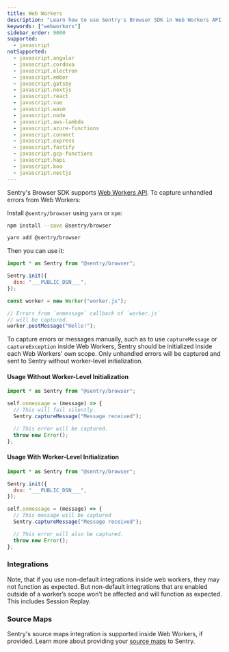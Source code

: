 ```yaml
---
title: Web Workers
description: "Learn how to use Sentry's Browser SDK in Web Workers API."
keywords: ["webworkers"]
sidebar_order: 9000
supported:
  - javascript
notSupported:
  - javascript.angular
  - javascript.cordova
  - javascript.electron
  - javascript.ember
  - javascript.gatsby
  - javascript.nextjs
  - javascript.react
  - javascript.vue
  - javascript.wasm
  - javascript.node
  - javascript.aws-lambda
  - javascript.azure-functions
  - javascript.connect
  - javascript.express
  - javascript.fastify
  - javascript.gcp-functions
  - javascript.hapi
  - javascript.koa
  - javascript.nestjs
---
```


Sentry's Browser SDK supports [Web Workers API](https://developer.mozilla.org/en-US/docs/Web/API/Web_Workers_API). To capture unhandled errors from Web Workers:

Install `@sentry/browser` using `yarn` or `npm`:

```bash {tabTitle:npm}
npm install --save @sentry/browser
```

```bash {tabTitle:Yarn}
yarn add @sentry/browser
```

Then you can use it:

<SignInNote />

```javascript {filename:index.js}
import * as Sentry from "@sentry/browser";

Sentry.init({
  dsn: "___PUBLIC_DSN___",
});

const worker = new Worker("worker.js");

// Errors from `onmessage` callback of `worker.js`
// will be captured.
worker.postMessage("Hello!");
```

<Alert level="warning" title="Manual Capturing">

To capture errors or messages manually, such as to use `captureMessage` or `captureException` inside Web Workers, Sentry should be initialized inside each Web Workers' own scope. Only unhandled errors will be captured and sent to Sentry without worker-level initialization.

</Alert>

#### Usage Without Worker-Level Initialization

```javascript {filename:worker.js}
import * as Sentry from "@sentry/browser";

self.onmessage = (message) => {
  // This will fail silently.
  Sentry.captureMessage("Message received");

  // This error will be captured.
  throw new Error();
};
```

#### Usage With Worker-Level Initialization

<SignInNote />

```javascript {filename:worker.js}
import * as Sentry from "@sentry/browser";

Sentry.init({
  dsn: "___PUBLIC_DSN___",
});

self.onmessage = (message) => {
  // This message will be captured
  Sentry.captureMessage("Message received");

  // This error will also be captured.
  throw new Error();
};
```

### Integrations

Note, that if you use non-default integrations inside web workers, they may not function as expected. But non-default integrations that are enabled outside of a worker’s scope won’t be affected and will function as expected. This includes Session Replay.

### Source Maps

Sentry's source maps integration is supported inside Web Workers, if provided. Learn more about providing your [source maps](/platforms/javascript/sourcemaps/) to Sentry.
